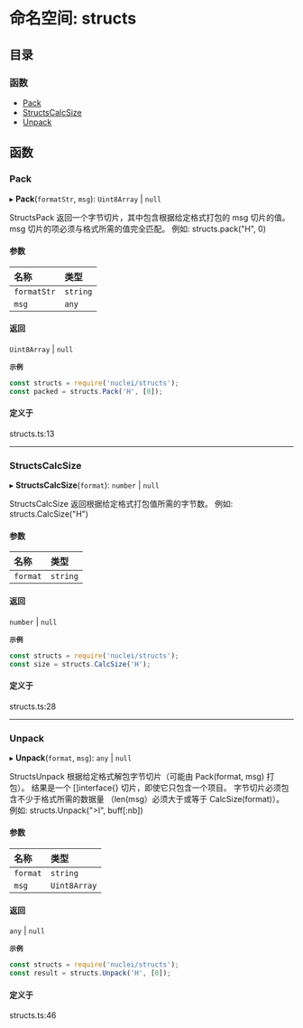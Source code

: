 # 命名空间: structs

## 目录

### 函数

- [Pack](/templates/protocols/javascript/modules/structs#pack)
- [StructsCalcSize](/templates/protocols/javascript/modules/structs#structscalcsize)
- [Unpack](/templates/protocols/javascript/modules/structs#unpack)

## 函数

### Pack

▸ **Pack**(`formatStr`, `msg`): `Uint8Array` \| ``null``

StructsPack 返回一个字节切片，其中包含根据给定格式打包的 msg 切片的值。
msg 切片的项必须与格式所需的值完全匹配。
例如: structs.pack("H", 0)

#### 参数

| 名称 | 类型 |
| :------ | :------ |
| `formatStr` | `string` |
| `msg` | `any` |

#### 返回

`Uint8Array` \| ``null``

**`示例`**

```javascript
const structs = require('nuclei/structs');
const packed = structs.Pack('H', [0]);
```

#### 定义于

structs.ts:13

___

### StructsCalcSize

▸ **StructsCalcSize**(`format`): `number` \| ``null``

StructsCalcSize 返回根据给定格式打包值所需的字节数。
例如: structs.CalcSize("H")

#### 参数

| 名称 | 类型 |
| :------ | :------ |
| `format` | `string` |

#### 返回

`number` \| ``null``

**`示例`**

```javascript
const structs = require('nuclei/structs');
const size = structs.CalcSize('H');
```

#### 定义于

structs.ts:28

___

### Unpack

▸ **Unpack**(`format`, `msg`): `any` \| ``null``

StructsUnpack 根据给定格式解包字节切片（可能由 Pack(format, msg) 打包）。
结果是一个 []interface{} 切片，即使它只包含一个项目。
字节切片必须包含不少于格式所需的数据量
（len(msg）必须大于或等于 CalcSize(format)）。
例如: structs.Unpack(">I", buff[:nb])

#### 参数

| 名称 | 类型 |
| :------ | :------ |
| `format` | `string` |
| `msg` | `Uint8Array` |

#### 返回

`any` \| ``null``

**`示例`**

```javascript
const structs = require('nuclei/structs');
const result = structs.Unpack('H', [0]);
```

#### 定义于

structs.ts:46
